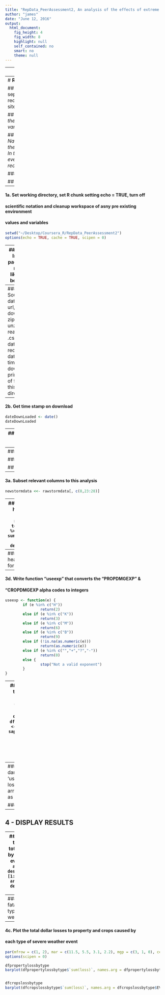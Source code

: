 ```yaml
---
title: "RepData_PeerAssessment2, An analysis of the effects of extreme weather events on public health, property & crops in the US: 1950-2011" 
author: "james"
date: "June 12, 2016"
output:
  html_document: 
    fig_height: 4
    fig_width: 8
    highlight: null
    self_contained: no
    smart: no
    theme: null
---
```


---
# **SYNOPSIS:**

## Storms and other severe weather events can cause both public health and
## economic problems for communities and municipalities. These events  
## can result in fatalities, injuries, property and crop damage. A key concern
## among policy makers is preventing such outcomes to the extent possible.

## This analysis involves exploring the U.S. National Oceanic and Atmospheric  
## Administration's (NOAA) storm database between 1950 and 2011. This database
## tracks characteristics of major storms and weather events in the United
## States, including when and where they occur, as well as estimates of any
## fatalities, injuries as well as property and crop losses.

## This analysis found that tornados had the greatest impact on public health,
## floods caused the greatests economic losses to property and that drought
## caused the greatest losses to crops.

---
# **RAW DATA**

## The data for this assignment come in the form of a comma-separated-value file compressed via the bzip2 algorithm to reduce its size. You can download the file from the course web site:*

##      *Storm Data [47Mb]*
##      *There is also some documentation of the database available. Here you*
        *will find how some of the variables are constructed/defined.*

##      *National Weather Service Storm Data Documentation*
##      *National Climatic Data Center Storm Events FAQ*
##      *The events in the database start in the year 1950 and end in November*
        *2011. In the earlier years of the database there are generally fewer*
        *events recorded, most likely due to a lack of good records. More recent*
        *years should be considered more complete.*



#################################################

## 1 - **PROJECT - CONFIGURATION**

---
#### 1a. Set working directory, set R chunk setting echo = TRUE, turn off
#### scientific notation and cleanup workspace of asny pre existing environment
#### values and variables
```r
setwd("~/Desktop/Coursera_R/RepData_PeerAssessment2")
options(echo = TRUE, cache = TRUE, scipen = 0)
```

---
#### 1b. Install packages most likely to be used
```r
library(dplyr)
library(reshape2)
library(dplyr)
library(magrittr)
library(reshape2)
library(stringr)
library(testthat)
```



#################################################

## 2 - **ACCESS, DOWNLOAD & READ & PRE-PROCESS THE DATA**

---
#### 2a. Source data with url, download zipfile, unzip, read the .csv
#### data file, record date and time of download, print list of files in this
#### directory
```r
fileUrl <- "https://d396qusza40orc.cloudfront.net/repdata%2Fdata%2FStormData.csv.bz2"
zipFile <- "StormData.csv.bz2"
if (!file.exists("StormData.csv.bz2")) {
        message(paste("Downloding", zipFile))
        fileUrl <- "https://d396qusza40orc.cloudfront.net/repdata%2Fdata%2FStormData.csv.bz2"
        download.file(fileUrl, destfile="StormData.csv.bz2", method = "curl")
}else{
        message(paste("File exists;", zipFile))
}
```

---
#### 2b. Get time stamp on download
```r
dateDownLoaded <- date()
dateDownLoaded
```

---
#### 2c. Unzip & read the downloaded files
```r
rawstormdata <<- read.csv(bzfile("StormData.csv.bz2"), header=TRUE, stringsAsFactors = FALSE)
```

---
#### 2d. Print contents - current directory
```r
ls()
```



#################################################

## 3 - **DATA PROCESSING**

---
#### 3a. Subset relevant columns to this analysis
```r
newstormdata <<- rawstormdata[, c(8,23:28)]
```

---
#### 3b. Determine public health effects by event type
```r
dfhealth <- newstormdata[,c(1:3)]
totaldeaths <- dfhealth %>% group_by(EVTYPE) %>% summarise(sum(FATALITIES))
arrange(totaldeaths, desc(`sum(FATALITIES)`))
```

---
#### 3c. Determine public health effects by event type for injuries
```r
dfhealth <- newstormdata[,c(1:3)]
totalinjuries <- dfhealth %>% group_by(EVTYPE) %>% summarise(sum(INJURIES))
arrange(totalinjuries, desc(`sum(INJURIES)`))
```


---
#### 3d. Write function "useexp" that converts the "PROPDMGEXP" &  
#### "CROPDMGEXP alpha codes to integers
```r
useexp <- function(e) {
        if (e %in% c("H"))
                return(2)
        else if (e %in% c("K"))
                return(3)
        else if (e %in% c("M"))
                return(6)
        else if (e %in% c("B"))
                return(9)
        else if (!is.na(as.numeric(e)))
                return(as.numeric(e))
        else if (e %in% c("","+","?","-"))
                return(0)
        else {
                stop("Not a valid exponent")
        }
}
```

---
#### 3e. Make a smaller data subset of the property, convert the damage
#### exponent codes to all upper case lestter, apply the 'useexp' function
#### to convert the the exponential sums of losses into dollar amounts
#### then group by event type, then arrange the top 15 items in decreasing
#### magnitude and save as a new data set
```r
dfproperty <- newstormdata[,c(1,4,5)]
dfproperty$PROPDMGEXP <- toupper(dfproperty$PROPDMGEXP)
dfproperty$PROPDMGEXP <- sapply(dfproperty$PROPDMGEXP, FUN=useexp)
dfproperty$loss <- dfproperty$PROPDMG * (10 ** dfproperty$PROPDMGEXP)
dfproperty2 <- dfproperty %>% group_by(EVTYPE) %>% summarise(sum(loss))
dfpropertylossbytype <<- arrange(dfproperty2,desc(`sum(loss)`))[1:15,]
dfpropertylossbytype

```

---
#### 3e. Make a smaller data subset of the crops, convert the damage
#### exponent codes to all upper case lestter, apply the 'useexp' function
#### to convert the the exponential sums of losses into dollar amounts
#### then group by event type, then arrange the top 15 items in decreasing
#### magnitude and save as a new data set
```r
dfcrops <- newstormdata[,c(1,6,7)]
dfcrops$CROPDMGEXP <- toupper(dfcrops$CROPDMGEXP)
dfcrops$CROPDMGEXP <- sapply(dfcrops$CROPDMGEXP, FUN=useexp)
dfcrops$loss <- dfcrops$CROPDMG * (10 ** dfcrops$CROPDMGEXP)
dfcrops2 <- dfcrops %>% group_by(EVTYPE) %>% summarise(sum(loss))
dfcropslossbytype <<- arrange(dfcrops2,desc(`sum(loss)`))[1:15,]
dfcropslossbytype
```


#################################################
---
## 4 - **DISPLAY RESULTS**

---
#### 4a. Isolate the top ten values indicating total deaths and injuries by  
#### type of weather event
```r
totaldeaths <- arrange(totaldeaths, desc(`sum(FATALITIES)`))[1:10,]
totalinjuries <- arrange(totalinjuries, desc(`sum(INJURIES)`))[1:10,]
```

---
#### 4b. Plot the total fatalities and injuries by type of severe
#### weather event
```r
par(mfrow = c(1, 2), mar = c(11.5, 5.5, 3.1, 2.2), mgp = c(3, 1, 0), cex = 0.7, las = 3)
options(scipen = 0)
barplot(totaldeaths$`sum(FATALITIES)`, names.arg = totaldeaths$EVTYPE, col = 'brown', main = "Fatalities From Weather", ylab = "Number of Fatalities")
barplot(totalinjuries$`sum(INJURIES)`, names.arg = totalinjuries$EVTYPE, col = 'orange', main = "Injuries From Weather", ylab = "Number of Injuries")
```

---
#### 4c. Plot the total dollar losses to property and crops caused by
#### each type of severe weather event

```r
par(mfrow = c(1, 2), mar = c(11.5, 5.5, 3.1, 2.2), mgp = c(3, 1, 0), cex = 0.7, las = 3)
options(scipen = 0)

dfpropertylossbytype
barplot(dfpropertylossbytype$`sum(loss)`, names.arg = dfpropertylossbytype$EVTYPE, col = 'brown', main = "Value of Property Loss From Weather", ylab = "US Dollar Amount")


dfcropslossbytype
barplot(dfcropslossbytype$`sum(loss)`, names.arg = dfcropslossbytype$EVTYPE, col = 'green', main = "Value of Crop Loss From Weather", ylab = "US Dollar Amount")
```






